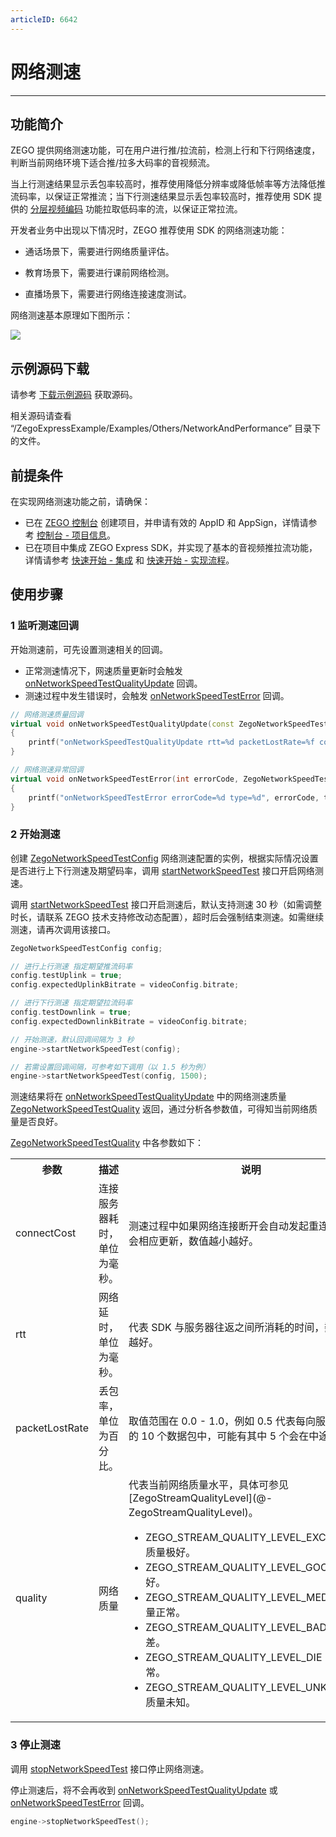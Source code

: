 ```yaml
---
articleID: 6642
---
```

# 网络测速

- - -

## 功能简介

ZEGO 提供网络测速功能，可在用户进行推/拉流前，检测上行和下行网络速度，判断当前网络环境下适合推/拉多大码率的音视频流。


当上行测速结果显示丢包率较高时，推荐使用降低分辨率或降低帧率等方法降低推流码率，以保证正常推流；当下行测速结果显示丢包率较高时，推荐使用 SDK 提供的 [分层视频编码](!ExpressVideoSDK-VideoAdvanced/video_codec_svc) 功能拉取低码率的流，以保证正常拉流。

开发者业务中出现以下情况时，ZEGO 推荐使用 SDK 的网络测速功能：

- 通话场景下，需要进行网络质量评估。

- 教育场景下，需要进行课前网络检测。

- 直播场景下，需要进行网络连接速度测试。


网络测速基本原理如下图所示：

<Frame width="512" height="auto" caption="">
  <img src="https://doc-media.zego.im/sdk-doc/Pics/Common/ZegoExpressEngine/Network_speed_test.png" />
</Frame>


## 示例源码下载

请参考 [下载示例源码](!DownloadDemo/DownloadDemo) 获取源码。

相关源码请查看 “/ZegoExpressExample/Examples/Others/NetworkAndPerformance” 目录下的文件。

## 前提条件

在实现网络测速功能之前，请确保：

- 已在 [ZEGO 控制台](https://console.zego.im) 创建项目，并申请有效的 AppID 和 AppSign，详情请参考 [控制台 - 项目信息](/console/project-info)。
- 已在项目中集成 ZEGO Express SDK，并实现了基本的音视频推拉流功能，详情请参考 [快速开始 - 集成](!Integration/SDK_Integration) 和 [快速开始 - 实现流程](!Integration/Solution_Implementation)。



## 使用步骤

### 1 监听测速回调

开始测速前，可先设置测速相关的回调。

- 正常测速情况下，网速质量更新时会触发 [onNetworkSpeedTestQualityUpdate](@onNetworkSpeedTestQualityUpdate) 回调。
- 测速过程中发生错误时，会触发 [onNetworkSpeedTestError](@onNetworkSpeedTestError) 回调。

```cpp
// 网络测速质量回调
virtual void onNetworkSpeedTestQualityUpdate(const ZegoNetworkSpeedTestQuality& quality, ZegoNetworkSpeedTestType type)
{
    printf("onNetworkSpeedTestQualityUpdate rtt=%d packetLostRate=%f connectCost=%d type=%d", quality.rtt, quality.packetLostRate, quality.connectCost, type);
}

// 网络测速异常回调
virtual void onNetworkSpeedTestError(int errorCode, ZegoNetworkSpeedTestType type)
{
    printf("onNetworkSpeedTestError errorCode=%d type=%d", errorCode, type);
}
```

### 2 开始测速

创建 [ZegoNetworkSpeedTestConfig](@-ZegoNetworkSpeedTestConfig) 网络测速配置的实例，根据实际情况设置是否进行上下行测速及期望码率，调用 [startNetworkSpeedTest](@startNetworkSpeedTest) 接口开启网络测速。

<Note title="说明">



调用 [startNetworkSpeedTest](@startNetworkSpeedTest) 接口开启测速后，默认支持测速 30 秒（如需调整时长，请联系 ZEGO 技术支持修改动态配置），超时后会强制结束测速。如需继续测速，请再次调用该接口。
</Note>



```cpp
ZegoNetworkSpeedTestConfig config;

// 进行上行测速 指定期望推流码率
config.testUplink = true;
config.expectedUplinkBitrate = videoConfig.bitrate;

// 进行下行测速 指定期望拉流码率
config.testDownlink = true;
config.expectedDownlinkBitrate = videoConfig.bitrate;

// 开始测速，默认回调间隔为 3 秒
engine->startNetworkSpeedTest(config);

// 若需设置回调间隔，可参考如下调用（以 1.5 秒为例）
engine->startNetworkSpeedTest(config, 1500);
```


测速结果将在 [onNetworkSpeedTestQualityUpdate](@onNetworkSpeedTestQualityUpdate) 中的网络测速质量 [ZegoNetworkSpeedTestQuality](@-ZegoNetworkSpeedTestQuality) 返回，通过分析各参数值，可得知当前网络质量是否良好。

[ZegoNetworkSpeedTestQuality](@-ZegoNetworkSpeedTestQuality) 中各参数如下：

<table>

<tbody><tr>
<th>参数</th>
<th>描述</th>
<th>说明</th>
</tr>
<tr>
<td>connectCost</td>
<td>连接服务器耗时，单位为毫秒。</td>
<td>测速过程中如果网络连接断开会自动发起重连，此变量会相应更新，数值越小越好。</td>
</tr>
<tr>
<td>rtt</td>
<td>网络延时，单位为毫秒。</td>
<td>代表 SDK 与服务器往返之间所消耗的时间，数值越小越好。</td>
</tr>
<tr>
<td>packetLostRate</td>
<td>丢包率，单位为百分比。</td>
<td>取值范围在 0.0 - 1.0，例如 0.5 代表每向服务器发送的 10 个数据包中，可能有其中 5 个会在中途丢失。</td>
</tr>
<tr>
<td>
quality
</td>
<td>
网络质量
</td>
<td>
代表当前网络质量水平，具体可参见 [ZegoStreamQualityLevel](@-ZegoStreamQualityLevel)。
<ul>
<li>ZEGO_STREAM_QUALITY_LEVEL_EXCELLENT：质量极好。</li>
<li>ZEGO_STREAM_QUALITY_LEVEL_GOOD：质量好。</li>
<li>ZEGO_STREAM_QUALITY_LEVEL_MEDIUM：质量正常。</li>
<li>ZEGO_STREAM_QUALITY_LEVEL_BAD：质量差。</li>
<li>ZEGO_STREAM_QUALITY_LEVEL_DIE：质量异常。</li>
<li>ZEGO_STREAM_QUALITY_LEVEL_UNKNOWN：质量未知。</li>
</ul>
</td>
</tr>
</tbody></table>


### 3 停止测速

调用 [stopNetworkSpeedTest](@stopNetworkSpeedTest) 接口停止网络测速。

停止测速后，将不会再收到 [onNetworkSpeedTestQualityUpdate](@onNetworkSpeedTestQualityUpdate) 或 [onNetworkSpeedTestError](@onNetworkSpeedTestError) 回调。

```cpp
engine->stopNetworkSpeedTest();
```
